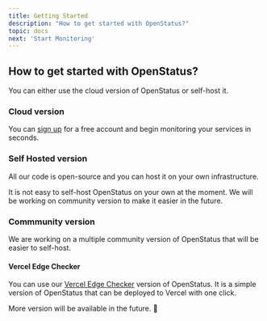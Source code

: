 ```yaml
---
title: Getting Started
description: "How to get started with OpenStatus?"
topic: docs
next: 'Start Monitoring'
---
```




## How to get started with OpenStatus?

You can either use the cloud version of OpenStatus or self-host it.


### Cloud version

You can [sign up](https://www.openstatus.dev/app/login?ref=docs) for a free account and begin monitoring your services in seconds.

### Self Hosted version

All our code is open-source and you can host it on your own infrastructure.

<Aside>
    It is not easy to self-host OpenStatus on your own at the moment. We will be working on community version to make it easier in the future.
</Aside>

### Commmunity version

We are working on a multiple community version of OpenStatus that will be easier to self-host.

#### Vercel Edge Checker

You can use our [Vercel Edge Checker](https://github.com/openstatusHQ/vercel-edge-ping) version of OpenStatus. It is a simple version of OpenStatus that can be deployed to Vercel with one click.


<Aside>
More version will be available in the future. 🚧
</Aside>
